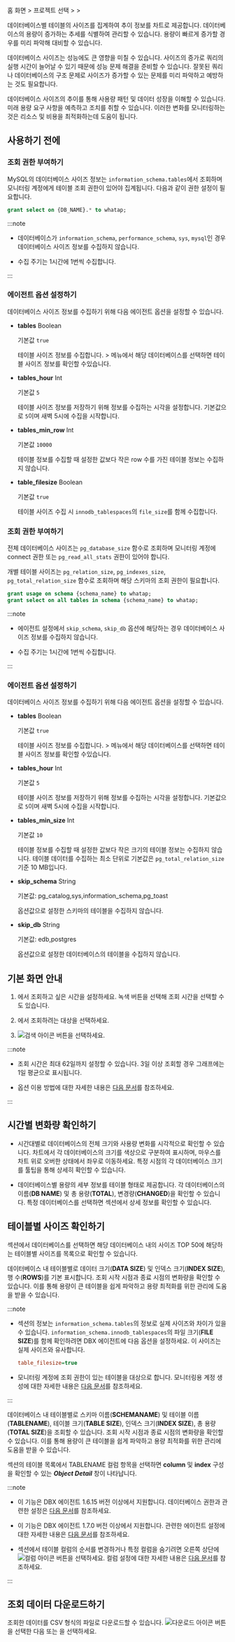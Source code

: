 홈 화면 &gt; 프로젝트 선택 &gt; <Cmdname sid="side_reportStat" className="uitext" /> &gt; <Cmdname sid="side_dbSize" className="uitext" />

데이터베이스별 테이블의 사이즈를 집계하여 추이 정보를 차트로 제공합니다. 데이터베이스의 용량이 증가하는 추세를 식별하여 관리할 수 있습니다. 용량이 빠르게 증가할 경우를 미리 파악해 대비할 수 있습니다.

데이터베이스 사이즈는 성능에도 큰 영향을 미칠 수 있습니다. 사이즈의 증가로 쿼리의 실행 시간이 늘어날 수 있기 때문에 성능 문제 해결을 준비할 수 있습니다. 잘못된 쿼리나 데이터베이스의 구조 문제로 사이즈가 증가할 수 있는 문제를 미리 파악하고 예방하는 것도 필요합니다.

데이터베이스 사이즈의 추이를 통해 사용량 패턴 및 데이터 성장을 이해할 수 있습니다. 미래 용량 요구 사항을 예측하고 조치를 취할 수 있습니다. 이러한 변화를 모니터링하는 것은 리소스 및 비용을 최적화하는데 도움이 됩니다.

## 사용하기 전에

<InDoc product='mysql'>

### 조회 권한 부여하기

MySQL의 데이터베이스 사이즈 정보는 `information_schema.tables`에서 조회하며 모니터링 계정에게 테이블 조회 권한이 있어야 집계됩니다. 다음과 같이 권한 설정이 필요합니다.

```sql
grant select on {DB_NAME}.* to whatap;
```

:::note

* 데이터베이스가 `information_schema`, `performance_schema`, `sys`, `mysql`인 경우 데이터베이스 사이즈 정보를 수집하지 않습니다.

* 수집 주기는 1시간에 1번씩 수집합니다.

:::

### 에이전트 옵션 설정하기

데이터베이스 사이즈 정보를 수집하기 위해 다음 에이전트 옵션을 설정할 수 있습니다.

* **tables** <span class='type'>Boolean</span>

  기본값 `true`

  테이블 사이즈 정보를 수집합니다. <Cmdname sid="side_reportStat" className="uitext" /> &gt; <Cmdname sid="side_dbSize" className="uitext" /> 메뉴에서 해당 데이터베이스를 선택하면 테이블 사이즈 정보를 확인할 수있습니다.

* **tables_hour** <span class='type'>Int</span>

  기본값 `5`

  테이블 사이즈 정보를 저장하기 위해 정보를 수집하는 시각을 설정합니다. 기본값으로 `5`이며 새벽 5시에 수집을 시작합니다.

* **tables_min_row** <span class='type'>Int</span>

  기본값 `10000`

  테이블 정보를 수집할 때 설정한 값보다 작은 row 수를 가진 테이블 정보는 수집하지 않습니다.

* **table_filesize** <span class='type'>Boolean</span>

  기본값 `true`

  테이블 사이즈 수집 시 `innodb_tablespaces`의 `file_size`를 함께 수집합니다.

</InDoc>

<InDoc product='postgresql'>

### 조회 권한 부여하기

전체 데이터베이스 사이즈는 `pg_database_size` 함수로 조회하며 모니터링 계정에 connect 권한 또는 `pg_read_all_stats` 권한이 있어야 합니다.

개별 테이블 사이즈는 `pg_relation_size`, `pg_indexes_size`, `pg_total_relation_size` 함수로 조회하며 해당 스키마의 조회 권한이 필요합니다.

```sql
grant usage on schema {schema_name} to whatap;
grant select on all tables in schema {schema_name} to whatap;
```

:::note

* 에이전트 설정에서 `skip_schema`, `skip_db` 옵션에 해당하는 경우 데이터베이스 사이즈 정보를 수집하지 않습니다.

* 수집 주기는 1시간에 1번씩 수집합니다.

:::

### 에이전트 옵션 설정하기

데이터베이스 사이즈 정보를 수집하기 위해 다음 에이전트 옵션을 설정할 수 있습니다.

* **tables** <span class='type'>Boolean</span>

  기본값 `true`

  테이블 사이즈 정보를 수집합니다. <Cmdname sid="side_reportStat" className="uitext" /> &gt; <Cmdname sid="side_dbSize" className="uitext" /> 메뉴에서 해당 데이터베이스를 선택하면 테이블 사이즈 정보를 확인할 수있습니다.

* **tables_hour** <span class='type'>Int</span>

  기본값 `5`

  테이블 사이즈 정보를 저장하기 위해 정보를 수집하는 시각을 설정합니다. 기본값으로 `5`이며 새벽 5시에 수집을 시작합니다.

* **tables_min_size** <span class='type'>Int</span>

  기본값 `10`

  테이블 정보를 수집할 때 설정한 값보다 작은 크기의 테이블 정보는 수집하지 않습니다. 테이블 데이터를 수집하는 최소 단위로 기본값은 `pg_total_relation_size` 기준 10 MB입니다.

* **skip_schema** <span class='type'>String</span>

  기본값: pg_catalog,sys,information_schema,pg_toast

  옵션값으로 설정한 스키마의 테이블을 수집하지 않습니다.

* **skip_db** <span class='type'>String</span>

  기본값: edb,postgres

  옵션값으로 설정한 데이터베이스의 테이블을 수집하지 않습니다.

</InDoc>

## 기본 화면 안내

<ProdImg img='db-database-size.png' desc='데이터베이스 사이즈'/>

1. <Cmdname sid="time" className="uitext" />에서 조회하고 싶은 시간을 설정하세요. 녹색 버튼을 선택해 조회 시간을 선택할 수도 있습니다.

1. <Cmdname sid="instance" className="uitext" />에서 조회하려는 대상을 선택하세요.

1. ![검색 아이콘](/img/ico-btn-search.png) 버튼을 선택하세요.

:::note

* 조회 시간은 최대 62일까지 설정할 수 있습니다. 3일 이상 조회할 경우 그래프에는 1일 평균으로 표시됩니다.

* <Cmdname sid="time" className="uitext" /> 옵션 이용 방법에 대한 자세한 내용은 [다음 문서](usage-ui#timeselector)를 참조하세요.

:::

## 시간별 변화량 확인하기

<ProdImg img='db-database-size-select-db.png' desc='데이터베이스 사이즈'/>

* <Cmdname sid="TTL06025" className="uitext" /> 

  시간대별로 데이터베이스의 전체 크기와 사용량 변화를 시각적으로 확인할 수 있습니다. 차트에서 각 데이터베이스의 크기를 색상으로 구분하여 표시하며, 마우스를 차트 위로 오버한 상태에서 좌우로 이동하세요. 특정 시점의 각 데이터베이스 크기를 툴팁을 통해 상세히 확인할 수 있습니다.

* <Cmdname sid="TTL06026" className="uitext" />

  데이터베이스별 용량의 세부 정보를 테이블 형태로 제공합니다. 각 데이터베이스의 이름(**DB NAME**) 및 총 용량(**TOTAL**), 변경량(**CHANGED**)을 확인할 수 있습니다. 특정 데이터베이스를 선택하면 <Cmdname sid="TTL06572" className="uitext" /> 섹션에서 상세 정보를 확인할 수 있습니다.

## 테이블별 사이즈 확인하기

<Cmdname sid="TTL06026" className="uitext" /> 섹션에서 데이터베이스를 선택하면 해당 데이터베이스 내의 사이즈 TOP 50에 해당하는 테이블별 사이즈를 목록으로 확인할 수 있습니다.

<ProdImg img='db-database-size-top50.png' desc='데이터베이스 사이즈'/>

<InDoc product='mysql'>

데이터베이스 내 테이블별로 데이터 크기(**DATA SIZE**) 및 인덱스 크기(**INDEX SIZE**), 행 수(**ROWS**)를 기본 표시합니다. 조회 시작 시점과 종료 시점의 변화량을 확인할 수 있습니다. 이를 통해 용량이 큰 테이블을 쉽게 파악하고 용량 최적화를 위한 관리에 도움을 받을 수 있습니다.

:::note

* <Cmdname sid="TTL06026" className="uitext" /> 섹션의 정보는 `information_schema.tables`의 정보로 실제 사이즈와 차이가 있을 수 있습니다. `information_schema.innodb_tablespaces`의 파일 크기(**FILE SIZE**)를 함께 확인하려면 DBX 에이전트에 다음 옵션을 설정하세요. 이 사이즈는 실제 사이즈와 유사합니다.

  ```ini title='whatap.conf'
  table_filesize=true
  ```

* 모니터링 계정에 조회 권한이 있는 테이블을 대상으로 합니다. 모니터링용 계정 생성에 대한 자세한 내용은 [다음 문서](install-agent#uid)를 참조하세요.

:::

</InDoc>

<InDoc product='postgresql'>

데이터베이스 내 테이블별로 스키마 이름(**SCHEMANAME**) 및 테이블 이름(**TABLENAME**), 테이블 크기(**TABLE SIZE**), 인덱스 크기(**INDEX SIZE**), 총 용량(**TOTAL SIZE**)을 조회할 수 있습니다. 조회 시작 시점과 종료 시점의 변화량을 확인할 수 있습니다. 이를 통해 용량이 큰 테이블을 쉽게 파악하고 용량 최적화를 위한 관리에 도움을 받을 수 있습니다.

</InDoc>

<Xclude product="mongodb">

<Cmdname sid="TTL06572" className="uitext" /> 섹션의 테이블 목록에서 <span class="uitext">TABLENAME</span> 컬럼 항목을 선택하면 **column** 및 **index** 구성을 확인할 수 있는 ***Object Detail*** 창이 나타납니다.

<ProdImg img='db-database-size-objectdetail.png' desc='Object detail' />

</Xclude>

:::note

<InDoc product="postgresql">

* 이 기능은 DBX 에이전트 1.6.15 버전 이상에서 지원합니다. 데이터베이스 권한과 관련한 설정은 [다음 문서](install-agent#uid)를 참조하세요.

</InDoc>

<InDoc product="mongodb">

* 이 기능은 DBX 에이전트 1.7.0 버전 이상에서 지원합니다. 관련한 에이전트 설정에 대한 자세한 내용은 [다음 문서](agent-dbx-settings#collectdata)를 참조하세요.

</InDoc>

* <Cmdname sid="TTL06572" className="uitext" /> 섹션에서 테이블 컬럼의 순서를 변경하거나 특정 컬럼을 숨기려면 오른쪽 상단에 ![컬럼 아이콘](/img/ico-column.svg) 버튼을 선택하세요. 컬럼 설정에 대한 자세한 내용은 [다음 문서](instance-monitoring#change-column)를 참조하세요.

:::

## 조회 데이터 다운로드하기

조회한 데이터를 CSV 형식의 파일로 다운로드할 수 있습니다. ![다운로드 아이콘](/img/ic-csv-download-ms.svg) 버튼을 선택한 다음 <Cmdname sid="TTL06026" className="uitext" /> 또는 <Cmdname sid="TTL06572" className="uitext" />을 선택하세요.